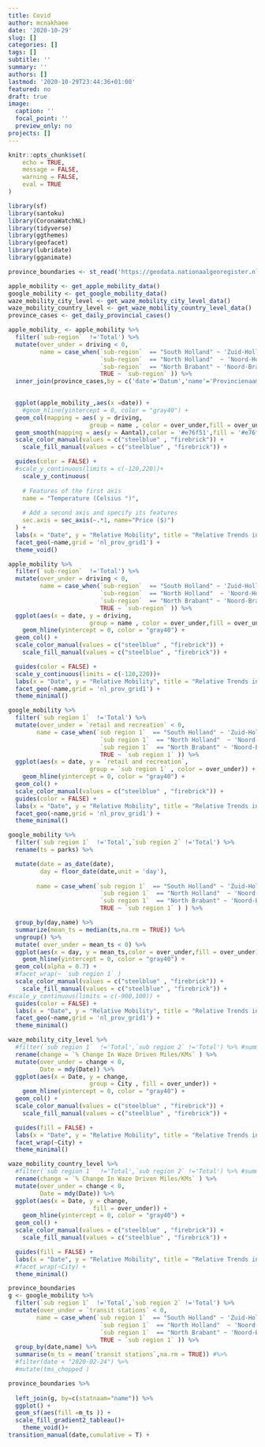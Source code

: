 ```yaml
---
title: Covid
author: mcnakhaee
date: '2020-10-29'
slug: []
categories: []
tags: []
subtitle: ''
summary: ''
authors: []
lastmod: '2020-10-29T23:44:36+01:00'
featured: no
draft: true
image:
  caption: ''
  focal_point: ''
  preview_only: no
projects: []
---
```



```r
knitr::opts_chunk$set(
	echo = TRUE,
	message = FALSE,
	warning = FALSE,
	eval = TRUE
)
```

```r
library(sf)
library(santoku)
library(CoronaWatchNL)
library(tidyverse)
library(ggthemes)
library(geofacet)
library(lubridate)
library(gganimate)
```

```r
province_boundaries <- st_read('https://geodata.nationaalgeoregister.nl/cbsgebiedsindelingen/wfs?request=GetFeature&service=WFS&version=2.0.0&typeName=cbs_provincie_2019_gegeneraliseerd&outputFormat=json')
```


```r
apple_mobility <- get_apple_mobility_data()
google_mobility <- get_google_mobility_data()
waze_mobility_city_level <- get_waze_mobility_city_level_data()
waze_mobility_country_level <- get_waze_mobility_country_level_data()
province_cases <- get_daily_provincial_cases()
```

```r

apple_mobility_ <- apple_mobility %>% 
  filter(`sub-region`  !='Total') %>% 
  mutate(over_under = driving < 0,
         name = case_when(`sub-region`  == "South Holland" ~ 'Zuid-Holland',
                          `sub-region`  == "North Holland"  ~ 'Noord-Holland',
                          `sub-region`  == "North Brabant" ~ 'Noord-Brabant',
                          TRUE ~ `sub-region` )) %>% 
  inner_join(province_cases,by = c('date'='Datum','name'='Provincienaam'))

 
  ggplot(apple_mobility_,aes(x =date)) +
    #geom_hline(yintercept = 0, color = "gray40") + 
  geom_col(mapping = aes( y = driving, 
                       group = name , color = over_under,fill = over_under),alpha = 0.5) +
  geom_smooth(mapping = aes(y = Aantal),color = '#e76f51',fill = '#e76f51',alpha = 0.2,se = FALSE) +
  scale_color_manual(values = c("steelblue" , "firebrick")) +
    scale_fill_manual(values = c("steelblue" , "firebrick")) +

  guides(color = FALSE) + 
  #scale_y_continuous(limits = c(-120,220))+
    scale_y_continuous(
    
    # Features of the first axis
    name = "Temperature (Celsius °)",
    
    # Add a second axis and specify its features
    sec.axis = sec_axis(~.*1, name="Price ($)") 
  ) + 
  labs(x = "Date", y = "Relative Mobility", title = "Relative Trends in Apple Maps Usage for Driving in the Netherlands") +
  facet_geo(~name,grid = 'nl_prov_grid1') +
  theme_void()

```


```r
apple_mobility %>% 
  filter(`sub-region`  !='Total') %>% 
  mutate(over_under = driving < 0,
         name = case_when(`sub-region`  == "South Holland" ~ 'Zuid-Holland',
                          `sub-region`  == "North Holland"  ~ 'Noord-Holland',
                          `sub-region`  == "North Brabant" ~ 'Noord-Brabant',
                          TRUE ~ `sub-region` )) %>% 
  ggplot(aes(x = date, y = driving, 
                       group = name , color = over_under,fill = over_under)) +
    geom_hline(yintercept = 0, color = "gray40") + 
  geom_col() +
  scale_color_manual(values = c("steelblue" , "firebrick")) +
    scale_fill_manual(values = c("steelblue" , "firebrick")) +

  guides(color = FALSE) + 
  scale_y_continuous(limits = c(-120,220))+
  labs(x = "Date", y = "Relative Mobility", title = "Relative Trends in Apple Maps Usage for Driving in the Netherlands") +
  facet_geo(~name,grid = 'nl_prov_grid1') +
  theme_minimal()

```

```r
google_mobility %>% 
  filter(`sub region 1`  !='Total') %>% 
  mutate(over_under = `retail and recreation` < 0,
        name = case_when(`sub region 1`  == "South Holland" ~ 'Zuid-Holland',
                          `sub region 1`  == "North Holland"  ~ 'Noord-Holland',
                          `sub region 1`  == "North Brabant" ~ 'Noord-Brabant',
                          TRUE ~ `sub region 1` )) %>% 
  ggplot(aes(x = date, y = `retail and recreation`, 
                       group = `sub region 1` , color = over_under)) +
    geom_hline(yintercept = 0, color = "gray40") + 
  geom_col() +
  scale_color_manual(values = c("steelblue" , "firebrick")) +
  guides(color = FALSE) + 
  labs(x = "Date", y = "Relative Mobility", title = "Relative Trends in Apple Maps Usage for Driving in the Netherlands") +
  facet_geo(~name,grid = 'nl_prov_grid1') +
  theme_minimal()
```











```r
google_mobility %>% 
  filter(`sub region 1`  !='Total',`sub region 2` !='Total') %>% 
  rename(ts = parks) %>% 

  mutate(date = as_date(date),
         day = floor_date(date,unit = 'day'),
   
        name = case_when(`sub region 1`  == "South Holland" ~ 'Zuid-Holland',
                          `sub region 1`  == "North Holland"  ~ 'Noord-Holland',
                          `sub region 1`  == "North Brabant" ~ 'Noord-Brabant',
                          TRUE ~ `sub region 1` ) ) %>%

  group_by(day,name) %>% 
  summarize(mean_ts = median(ts,na.rm = TRUE)) %>% 
  ungroup() %>% 
  mutate( over_under = mean_ts < 0) %>% 
  ggplot(aes(x = day, y = mean_ts,color = over_under,fill = over_under)) +
    geom_hline(yintercept = 0, color = "gray40") + 
  geom_col(alpha = 0.7) +
  #facet_wrap(~ `sub region 1` )
  scale_color_manual(values = c("steelblue" , "firebrick")) +
    scale_fill_manual(values = c("steelblue" , "firebrick")) +
#scale_y_continuous(limits = c(-900,100)) +
  guides(color = FALSE) + 
  labs(x = "Date", y = "Relative Mobility", title = "Relative Trends in Apple Maps Usage for Driving in the Netherlands") +
  facet_geo(~name,grid = 'nl_prov_grid1') +
  theme_minimal()
```



```r
waze_mobility_city_level %>% 
  #filter(`sub region 1`  !='Total',`sub region 2` !='Total') %>% #summary()
  rename(change = `% Change In Waze Driven Miles/KMs` ) %>% 
  mutate(over_under = change < 0,
         Date = mdy(Date)) %>% 
  ggplot(aes(x = Date, y = change, 
                       group = City , fill = over_under)) +
    geom_hline(yintercept = 0, color = "gray40") + 
  geom_col() +
  scale_color_manual(values = c("steelblue" , "firebrick")) +
    scale_fill_manual(values = c("steelblue" , "firebrick")) +

  guides(fill = FALSE) + 
  labs(x = "Date", y = "Relative Mobility", title = "Relative Trends in Apple Maps Usage for Driving in the Netherlands") +
  facet_wrap(~City) +
  theme_minimal()
```


```r
waze_mobility_country_level %>% 
  #filter(`sub region 1`  !='Total',`sub region 2` !='Total') %>% #summary()
  rename(change = `% Change In Waze Driven Miles/KMs` ) %>% 
  mutate(over_under = change < 0,
         Date = mdy(Date)) %>% 
  ggplot(aes(x = Date, y = change, 
                        fill = over_under)) +
    geom_hline(yintercept = 0, color = "gray40") + 
  geom_col() +
  scale_color_manual(values = c("steelblue" , "firebrick")) +
    scale_fill_manual(values = c("steelblue" , "firebrick")) +

  guides(fill = FALSE) + 
  labs(x = "Date", y = "Relative Mobility", title = "Relative Trends in Apple Maps Usage for Driving in the Netherlands") +
  #facet_wrap(~City) +
  theme_minimal()
```

```r
province_boundaries
g <- google_mobility %>% 
  filter(`sub region 1`  !='Total',`sub region 2` !='Total') %>% 
  mutate(over_under = `transit stations` < 0,
        name = case_when(`sub region 1`  == "South Holland" ~ 'Zuid-Holland',
                          `sub region 1`  == "North Holland"  ~ 'Noord-Holland',
                          `sub region 1`  == "North Brabant" ~ 'Noord-Brabant',
                          TRUE ~ `sub region 1` )) %>% 
  group_by(date,name) %>% 
  summarise(m_ts = mean(`transit stations`,na.rm = TRUE)) #%>% 
  #filter(date < "2020-02-24") %>% 
  #mutate(tms_chopped )

province_boundaries %>% 
  
  left_join(g, by=c(statnaam="name")) %>% 
  ggplot() +
  geom_sf(aes(fill =m_ts )) +
  scale_fill_gradient2_tableau()+
    theme_void()+
transition_manual(date,cumulative = T) +
```




